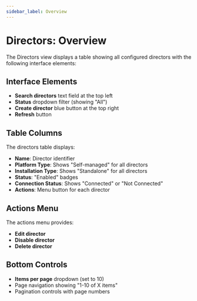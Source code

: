 ```yaml
---
sidebar_label: Overview
---
```


# Directors: Overview

The Directors view displays a table showing all configured directors with the following interface elements:

## Interface Elements

- **Search directors** text field at the top left
- **Status** dropdown filter (showing "All")
- **Create director** blue button at the top right
- **Refresh** button

## Table Columns

The directors table displays:

- **Name**: Director identifier
- **Platform Type**: Shows "Self-managed" for all directors
- **Installation Type**: Shows "Standalone" for all directors
- **Status**: "Enabled" badges
- **Connection Status**: Shows "Connected" or "Not Connected"
- **Actions**: Menu button for each director

## Actions Menu

The actions menu provides:

- **Edit director**
- **Disable director** 
- **Delete director**

## Bottom Controls

- **Items per page** dropdown (set to 10)
- Page navigation showing "1-10 of X items"
- Pagination controls with page numbers